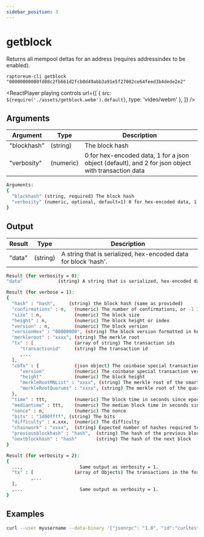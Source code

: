 ```yaml
---
sidebar_position: 3
---
```



# getblock

Returns all mempool deltas for an address (requires addressindex to be enabled).

`raptoreum-cli getblock "00000000000fd08c2fb661d2fcb0d49abb3a91e5f27082ce64feed3b4dede2e2"`

<ReactPlayer
  playing
  controls
  url={[
    { src: `${require('./assets/getblock.webm').default}`, type: 'video/webm' },
  ]}
/>

## Arguments

| Argument    | Type      | Description                                                                                        |
| ----------- | --------- | -------------------------------------------------------------------------------------------------- |
| "blockhash" | (string)  | The block hash                                                                                     |
| "verbosity" | (numeric) | 0 for hex-encoded data, 1 for a json object (default), and 2 for json object with transaction data |

```bash
Arguments:
{
  "blockhash" (string, required) The block hash
  "verbosity" (numeric, optional, default=1) 0 for hex-encoded data, 1 for a json object, and 2 for json object with transaction data
}
```

## Output

| Result | Type     | Description                                                     |
| ------ | -------- | --------------------------------------------------------------- |
| "data" | (string) | A string that is serialized, hex-encoded data for block 'hash'. |

```bash
Result (for verbosity = 0):
"data"             (string) A string that is serialized, hex-encoded data for block 'hash'.

Result (for verbose = 1):
{
  "hash" : "hash",     (string) the block hash (same as provided)
  "confirmations" : n,   (numeric) The number of confirmations, or -1 if the block is not on the main chain
  "size" : n,            (numeric) The block size
  "height" : n,          (numeric) The block height or index
  "version" : n,         (numeric) The block version
  "versionHex" : "00000000", (string) The block version formatted in hexadecimal
  "merkleroot" : "xxxx", (string) The merkle root
  "tx" : [               (array of string) The transaction ids
     "transactionid"     (string) The transaction id
     ,...
  ],
  "cbTx" : {             (json object) The coinbase special transaction
     "version"           (numeric) The coinbase special transaction version
     "height"            (numeric) The block height
     "merkleRootMNList" : "xxxx", (string) The merkle root of the smartnode list
     "merkleRootQuorums" : "xxxx", (string) The merkle root of the quorum list
  },
  "time" : ttt,          (numeric) The block time in seconds since epoch (Jan 1 1970 GMT)
  "mediantime" : ttt,    (numeric) The median block time in seconds since epoch (Jan 1 1970 GMT)
  "nonce" : n,           (numeric) The nonce
  "bits" : "1d00ffff", (string) The bits
  "difficulty" : x.xxx,  (numeric) The difficulty
  "chainwork" : "xxxx",  (string) Expected number of hashes required to produce the chain up to this block (in hex)
  "previousblockhash" : "hash",  (string) The hash of the previous block
  "nextblockhash" : "hash"       (string) The hash of the next block
}

Result (for verbosity = 2):
{
  ...,                     Same output as verbosity = 1.
  "tx" : [               (array of Objects) The transactions in the format of the getrawtransaction RPC. Different from verbosity = 1 "tx" result.
         ,...
  ],
  ,...                     Same output as verbosity = 1.
}

```

## Examples

```bash
curl --user myusername --data-binary '{"jsonrpc": "1.0", "id":"curltest", "method": "getblock", "params": ["00000000000fd08c2fb661d2fcb0d49abb3a91e5f27082ce64feed3b4dede2e2"] }' -H 'content-type: text/plain;' http://127.0.0.1:9998/
```
